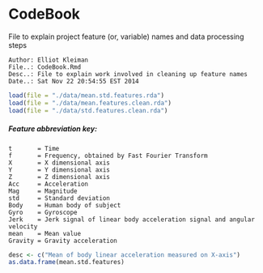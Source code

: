CodeBook
===========

File to explain project feature (or, variable) names and data processing steps

```Shell
Author: Elliot Kleiman
File..: CodeBook.Rmd
Desc..: File to explain work involved in cleaning up feature names
Date..: Sat Nov 22 20:54:55 EST 2014
```

```r
load(file = "./data/mean.std.features.rda")
load(file = "./data/mean.features.clean.rda")
load(file = "./data/std.features.clean.rda")
```

##### Feature abbreviation key:
```Shell
t       = Time
f       = Frequency, obtained by Fast Fourier Transform
X       = X dimensional axis
Y       = Y dimensional axis
Z       = Z dimensional axis
Acc     = Acceleration
Mag     = Magnitude
std     = Standard deviation
Body    = Human body of subject
Gyro    = Gyroscope
Jerk    = Jerk signal of linear body acceleration signal and angular velocity
mean    = Mean value
Gravity = Gravity acceleration
```

```r
desc <- c("Mean of body linear acceleration measured on X-axis")
as.data.frame(mean.std.features)
```